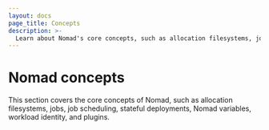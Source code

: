 ```yaml
---
layout: docs
page_title: Concepts
description: >-
  Learn about Nomad's core concepts, such as allocation filesystems, jobs, job scheduling, stateful deployments, Nomad variables, workload identity, and plugins.
---
```


# Nomad concepts

This section covers the core concepts of Nomad, such as allocation filesystems,
jobs, job scheduling, stateful deployments, Nomad variables, workload identity,
and plugins.
